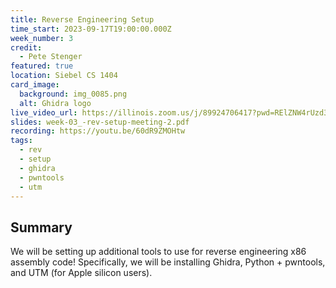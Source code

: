 ```yaml
---
title: Reverse Engineering Setup
time_start: 2023-09-17T19:00:00.000Z
week_number: 3
credit:
  - Pete Stenger
featured: true
location: Siebel CS 1404
card_image:
  background: img_0085.png
  alt: Ghidra logo
live_video_url: https://illinois.zoom.us/j/89924706417?pwd=RElZNW4rUzd3aUNlOVdHbG96TDA1QT09
slides: week-03_-rev-setup-meeting-2.pdf
recording: https://youtu.be/60dR9ZMOHtw
tags:
  - rev
  - setup
  - ghidra
  - pwntools
  - utm
---
```

## Summary

We will be setting up additional tools to use for reverse engineering x86 assembly code! Specifically, we will be installing Ghidra, Python + pwntools, and UTM (for Apple silicon users).